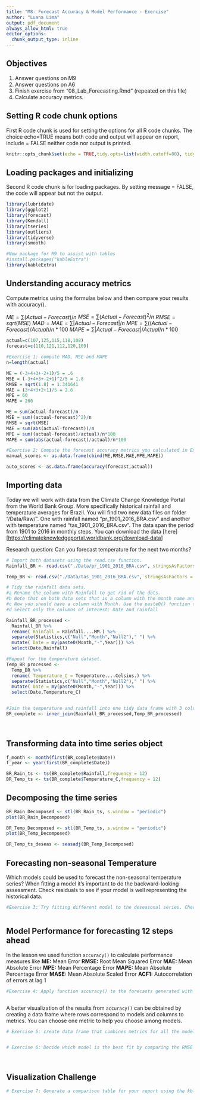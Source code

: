 ```yaml
---
title: "M8: Forecast Accuracy & Model Performance - Exercise"
author: "Luana Lima"
output: pdf_document
always_allow_html: true
editor_options: 
  chunk_output_type: inline
---
```


## Objectives

1.  Answer questions on M9
2.  Answer questions on A6
3.  Finish exercise from "08_Lab_Forecasting.Rmd" (repeated on this file)
4.  Calculate accuracy metrics.

## Setting R code chunk options

First R code chunk is used for setting the options for all R code chunks. The choice echo=TRUE means both code and output will appear on report, include = FALSE neither code nor output is printed.

```r
knitr::opts_chunk$set(echo = TRUE,tidy.opts=list(width.cutoff=80), tidy=FALSE) 
```

## Loading packages and initializing

Second R code chunk is for loading packages. By setting message = FALSE, the code will appear but not the output.

```r
library(lubridate)
library(ggplot2)
library(forecast)  
library(Kendall)
library(tseries)
library(outliers)
library(tidyverse)
library(smooth)

#New package for M9 to assist with tables
#install.packages("kableExtra")
library(kableExtra)

```

## Understanding accuracy metrics

Compute metrics using the formulas below and then compare your results with accuracy().

$ME = \sum(Actual - Forecast)/n$
$MSE = \sum(Actual - Forecast)^2/n$ 
$RMSE = sqrt(MSE)$
$MAD = MAE = \sum|Actual - Forecast|/n$ 
$MPE = \sum((Actual - Forecast)/Actual)/n*100$
$MAPE = \sum|Actual - Forecast|/Actual/n*100$ 

```r
actual=c(107,125,115,118,108)
forecast=c(110,121,112,120,109)

#Exercise 1: compute MAD, MSE and MAPE
n=length(actual)

ME = (-3+4+3+-2+1)/5 = .6
MSE = (-3+4+3+-2+1)^2/5 = 1.8
RMSE = sqrt(1.8) = 1.341641
MAE = (3+4+3+2+1)/5 = 2.6
MPE = 60
MAPE = 260

ME = sum(actual-forecast)/n
MSE = sum((actual-forecast)^2)/n
RMSE = sqrt(MSE)
MAE = sum(abs(actual-forecast))/n
MPE = sum((actual-forecast)/actual)/n*100
MAPE = sum(abs(actual-forecast)/actual)/n*100

#Exercise 2: Compute the forecast accuracy metrics you calculated in Ex 1 with the results from accuracy() function.
manual_scores <- as.data.frame(cbind(ME,RMSE,MAE,MPE,MAPE))

auto_scores <- as.data.frame(accuracy(forecast,actual))

```

## Importing data

Today we will work with data from the Climate Change Knowledge Portal from the World Bank Group. More specifically historical rainfall and temperature averages for Brazil. You will find two new data files on folder "/Data/Raw/". One with rainfall named "pr_1901_2016_BRA.csv" and another with temperature named "tas_1901_2016_BRA.csv". The data span the period from 1901 to 2016 in monthly steps. You can download the data [here][<https://climateknowledgeportal.worldbank.org/download-data>]

Research question: Can you forecast temperature for the next two months?

```r
# Import both datasets using the read.csv function.
Rainfall_BR <- read.csv("./Data/pr_1901_2016_BRA.csv", stringsAsFactors = TRUE)

Temp_BR <- read.csv("./Data/tas_1901_2016_BRA.csv", stringsAsFactors = TRUE)

# Tidy the rainfall data sets.
#a Rename the column with Rainfall to get rid of the dots.
#b Note that on both data sets that is a column with the month name and average. Convert it to a Month column by separating the string, i.e., month in one column and the word "Average" on another. Hint: use the separate() function in the pipe.
#c Now you should have a column with Month. Use the paste0() function to paste month and year together and create a date object.
#d Select only the columns of interest: Date and rainfall

Rainfall_BR_processed <-
  Rainfall_BR %>% 
  rename( Rainfall = Rainfall....MM.) %>% 
  separate(Statistics,c("Null","Month","Null2")," ") %>% 
  mutate( Date = my(paste0(Month,"-",Year))) %>% 
  select(Date,Rainfall)

#Repeat for the temperature dataset.
Temp_BR_processed <-
  Temp_BR %>% 
  rename( Temperature_C = Temperature....Celsius.) %>% 
  separate(Statistics,c("Null","Month","Null2")," ") %>% 
  mutate( Date = my(paste0(Month,"-",Year))) %>% 
  select(Date,Temperature_C)  


#Join the temperature and rainfall into one tidy data frame with 3 columns: Date, Rainfall and Temperature.
BR_complete <- inner_join(Rainfall_BR_processed,Temp_BR_processed)
  
           
```

## Transforming data into time series object

```r
f_month <- month(first(BR_complete$Date))
f_year <- year(first(BR_complete$Date))

BR_Rain_ts <- ts(BR_complete$Rainfall,frequency = 12)
BR_Temp_ts <- ts(BR_complete$Temperature_C,frequency = 12)

```

## Decomposing the time series

```r
BR_Rain_Decomposed <- stl(BR_Rain_ts, s.window = "periodic")
plot(BR_Rain_Decomposed)

BR_Temp_Decomposed <- stl(BR_Temp_ts, s.window = "periodic")
plot(BR_Temp_Decomposed)

BR_Temp_ts_deseas <- seasadj(BR_Temp_Decomposed)

```

## Forecasting non-seasonal Temperature

Which models could be used to forecast the non-seasonal temperature series? When fitting a model it's important to do the backward-looking assessment. Check residuals to see if your model is well representing the historical data.

```r
#Exercise 3: Try fitting different model to the deseasonal series. Check the residuals using the checkresiduals() function.



```

## Model Performance for forecasting 12 steps ahead

In the lesson we used function `accuracy()` to calculate performance measures like **ME:** Mean Error **RMSE:** Root Mean Squared Error **MAE:** Mean Absolute Error **MPE:** Mean Percentage Error **MAPE:** Mean Absolute Percentage Error **MASE:** Mean Absolute Scaled Error **ACF1:** Autocorrelation of errors at lag 1

```r

#Exercise 4: Apply function accuracy() to the forecasts generated with each model you fit for the non-seasonal data on Ex 3. 



```

A better visualization of the results from `accuracy()` can be obtained by creating a data frame where rows correspond to models and columns to metrics. You can choose one metric to help you choose among models.

```r
# Exercise 5: create data frame that combines metrics for all the models you created on Ex 3.


# Exercise 6: Decide which model is the best fit by comparing the RMSE metric, i.e, choose model with lowest RMSE
                    
                            
```

## Visualization Challenge

```r
# Exercise 7: Generate a comparison table for your report using the kbl() function. 

```
